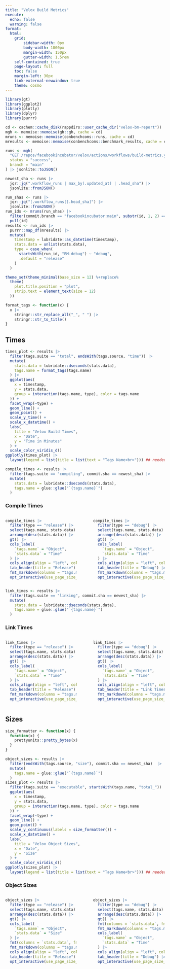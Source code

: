 ```yaml
---
title: "Velox Build Metrics"
execute:
  echo: false
  warning: false
format:
  html:
    grid:
        sidebar-width: 0px
        body-width: 1800px
        margin-width: 150px
        gutter-width: 1.5rem
    self-contained: true
    page-layout: full
    toc: false
    margin-left: 30px
    link-external-newwindow: true
    theme: cosmo
---
```





```r
library(gt)
library(ggplot2)
library(plotly)
library(dplyr)
library(purrr)

cd <- cachem::cache_disk(rappdirs::user_cache_dir("velox-bm-report"))
mgh <- memoise::memoise(gh::gh, cache = cd)
mruns <- memoise::memoise(conbenchcoms::runs, cache = cd)
mresults <- memoise::memoise(conbenchcoms::benchmark_results, cache = cd)

runs <- mgh(
  "GET /repos/facebookincubator/velox/actions/workflows/build-metrics.yml/runs",
  status = "success",
  branch = "main"
) |> jsonlite::toJSON()

newest_sha <- runs |>
  jqr::jq(".workflow_runs | max_by(.updated_at) | .head_sha") |>
  jsonlite::fromJSON()

run_shas <- runs |>
  jqr::jq("[.workflow_runs[].head_sha]") |>
  jsonlite::fromJSON()
run_ids <- mruns(run_shas) |>
  filter(commit.branch == "facebookincubator:main", substr(id, 1, 2) == "BM") |>
  pull(id)
results <- run_ids |>
  purrr::map_df(mresults) |>
  mutate(
    timestamp = lubridate::as_datetime(timestamp),
    stats.data = unlist(stats.data),
    type = case_when(
      startsWith(run_id, "BM-debug") ~ "debug",
      .default = "release"
    )
  )
```

```r
theme_set(theme_minimal(base_size = 12) %+replace%
  theme(
    plot.title.position = "plot",
    strip.text = element_text(size = 12)
  ))

format_tags <- function(x) {
  x |>
    stringr::str_replace_all("_", " ") |>
    stringr::str_to_title()
}
```

::::: {.panel-tabset}

## Times
```r
times_plot <- results |>
  filter(tags.suite == "total", endsWith(tags.source, "time")) |>
  mutate(
    stats.data = lubridate::dseconds(stats.data),
    tags.name = format_tags(tags.name)
  ) |>
  ggplot(aes(
    x = timestamp,
    y = stats.data,
    group = interaction(tags.name, type), color = tags.name
  )) +
  facet_wrap(~type) +
  geom_line() +
  geom_point() +
  scale_y_time() +
  scale_x_datetime() +
  labs(
    title = "Velox Build Times",
    x = "Date",
    y = "Time in Minutes"
  ) +
  scale_color_viridis_d()
ggplotly(times_plot) |>
  layout(legend = list(title = list(text = "Tags Name<br>"))) ## needed because theme legend specs don't work with ggplotly
```

```r
compile_times <- results |>
  filter(tags.suite == "compiling", commit.sha == newest_sha) |>
  mutate(
    stats.data = lubridate::dseconds(stats.data),
    tags.name = glue::glue("`{tags.name}`")
  )
```

### Compile Times

:::: {.columns}

::: {.column width="49%"}

```r
compile_times |>
  filter(type == "release") |>
  select(tags.name, stats.data) |>
  arrange(desc(stats.data)) |>
  gt() |>
  cols_label(
    `tags.name` = "Object",
    `stats.data` = "Time"
  ) |>
  cols_align(align = "left", columns = everything()) |>
  tab_header(title = "Release") |>
  fmt_markdown(columns = "tags.name") |>
  opt_interactive(use_page_size_select = TRUE, use_search = TRUE)
```

:::

::: {.column width="2%"}

:::

::: {.column width="49%"}

```r
compile_times |>
  filter(type == "debug") |>
  select(tags.name, stats.data) |>
  arrange(desc(stats.data)) |>
  gt() |>
  cols_label(
    `tags.name` = "Object",
    `stats.data` = "Time"
  ) |>
  cols_align(align = "left", columns = everything()) |>
  tab_header(title = "Debug") |>
  fmt_markdown(columns = "tags.name") |>
  opt_interactive(use_page_size_select = TRUE, use_search = TRUE)
```

:::

::::

```r
link_times <- results |>
  filter(tags.suite == "linking", commit.sha == newest_sha) |>
  mutate(
    stats.data = lubridate::dseconds(stats.data),
    tags.name = glue::glue("`{tags.name}`")
  )

```

### Link Times

:::: {.columns}

::: {.column width="49%"}

```r
link_times |>
  filter(type == "release") |>
  select(tags.name, stats.data) |>
  arrange(desc(stats.data)) |>
  gt() |>
  cols_label(
    `tags.name` = "Object",
    `stats.data` = "Time"
  ) |>
  cols_align(align = "left", columns = everything()) |>
  tab_header(title = "Release") |>
  fmt_markdown(columns = "tags.name") |>
  opt_interactive(use_page_size_select = TRUE, use_search = TRUE)
```

:::

::: {.column width="2%"}

:::

::: {.column width="49%"}

```r
link_times |>
  filter(type == "debug") |>
  select(tags.name, stats.data) |>
  arrange(desc(stats.data)) |>
  gt() |>
  cols_label(
    `tags.name` = "Object",
    `stats.data` = "Time"
  ) |>
  cols_align(align = "left", columns = everything()) |>
  tab_header(title = "Link Times - Debug") |>
  fmt_markdown(columns = "tags.name") |>
  opt_interactive(use_page_size_select = TRUE, use_search = TRUE)
```

:::

::::


## Sizes
```r
size_formatter <- function(x) {
  function(x) {
    prettyunits::pretty_bytes(x)
  }
}

object_sizes <- results |>
  filter(endsWith(tags.source, "size"), commit.sha == newest_sha)  |>
  mutate(
    tags.name = glue::glue("`{tags.name}`")
  )
sizes_plot <- results |>
  filter(tags.suite == "executable", startsWith(tags.name, "total_")) |>
  ggplot(aes(
    x = timestamp,
    y = stats.data,
    group = interaction(tags.name, type), color = tags.name
  )) +
  facet_wrap(~type) +
  geom_line() +
  geom_point() +
  scale_y_continuous(labels = size_formatter()) +
  scale_x_datetime() +
  labs(
    title = "Velox Object Sizes",
    x = "Date",
    y = "Size"
  ) +
  scale_color_viridis_d()
ggplotly(sizes_plot) |>
  layout(legend = list(title = list(text = "Tags Name<br>"))) ## needed because theme legend specs don't work with ggplotly
```

### Object Sizes 
:::: {.columns}

::: {.column width="49%"}

```r
object_sizes |>
  filter(type == "release") |>
  select(tags.name, stats.data) |>
  arrange(desc(stats.data)) |>
  gt() |>
  cols_label(
    `tags.name` = "Object",
    `stats.data` = "Size"
  ) |>
  fmt(columns = `stats.data`, fn = size_formatter()) |>
  fmt_markdown(columns = "tags.name") |>
  cols_align(align = "left", columns = everything()) |>
  tab_header(title = "Release") |>
  opt_interactive(use_page_size_select = TRUE, use_search = TRUE)
```

:::

::: {.column width="2%"}

:::

::: {.column width="49%"}

```r
object_sizes |>
  filter(type == "debug") |>
  select(tags.name, stats.data) |>
  arrange(desc(stats.data)) |>
  gt() |>
  fmt(columns = `stats.data`, fn = size_formatter()) |>
  fmt_markdown(columns = "tags.name") |>
  cols_label(
    `tags.name` = "Object",
    `stats.data` = "Time"
  ) |>
  cols_align(align = "left", columns = everything()) |>
  tab_header(title = "Debug") |>
  opt_interactive(use_page_size_select = TRUE, use_search = TRUE)
```

:::

::::

:::::

